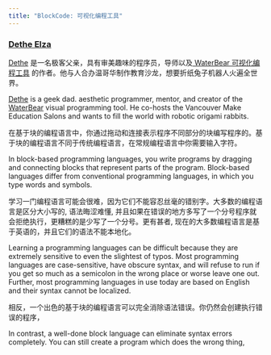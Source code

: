 ```yaml
---
title: "BlockCode: 可视化编程工具"
---
```


### [Dethe Elza](https://twitter.com/dethe)

[Dethe](https://twitter.com/dethe) 是一名极客父亲，具有审美趣味的程序员，导师以及[ WaterBear 可视化编程工具](http://waterbearlang.com/) 的作者。他与人合办温哥华制作教育沙龙，想要折纸兔子机器人火遍全世界。

[Dethe](https://twitter.com/dethe) is a geek dad. aesthetic programmer, mentor, and creator of the [WaterBear](http://waterbearlang.com/) visual programming tool. He co-hosts the Vancouver Make Education Salons and wants to fill the world with robotic origami rabbits.

在基于块的编程语言中，你通过拖动和连接表示程序不同部分的块编写程序的。基于块的编程语言不同于传统编程语言，在常规编程语言中你需要输入字符。

In block-based programming languages, you write programs by dragging and connecting blocks that represent parts of the program. Block-based languages differ from conventional programming languages, in which you type words and symbols.

学习一门编程语言可能会很难，因为它们不能容忍丝毫的错别字。大多数的编程语言是区分大小写的, 语法晦涩难懂, 并且如果在错误的地方多写了一个分号程序就会拒绝执行，更糟糕的是少写了一个分号。更有甚者, 现在的大多数编程语言是基于英语的，并且它们的语法不能本地化。

Learning a programming languages can be difficult because they are extremely sensitive to even the slightest of typos. Most programming languages are case-sensitive, have obscure syntax, and will refuse to run if you get so much as a semicolon in the wrong place or worse leave one out. Further, most programming languages in use today are based on English and their syntax cannot be localized.

相反，一个出色的基于块的编程语言可以完全消除语法错误。你仍然会创建执行错误的程序，

In contrast, a well-done block language can eliminate syntax errors completely. You can still create a program which does the wrong thing, 
